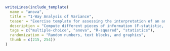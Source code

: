 ```r
writeLines(include_template(
  name = "anova",
  title = "1-Way Analysis of Variance",
  teaser = "Exercise template for assessing the interpretation of an analysis-of-variance (ANOVA) table in multiple-choice form.",
  description = "Compute different pieces of information (F-statistic, R-squared, significance, etc.) from an ANOVA table (and accompanying parallel boxplots). In each choice item, some quantity should be computed 'by hand' and compared against some given value (which may be true or false).",
  tags = c("multiple-choice", "anova", "R-squared", "statistics"),
  randomization = "Random numbers, text blocks, and graphics",
  thumb = c(215, 254))
)
```
